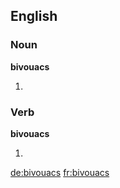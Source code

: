 ==English==

===Noun===
'''bivouacs'''

# {{plural of|[[bivouac]]}}


===Verb===
'''bivouacs'''

# {{third-person singular of|[[bivouac]]}}

[[de:bivouacs]]
[[fr:bivouacs]]
